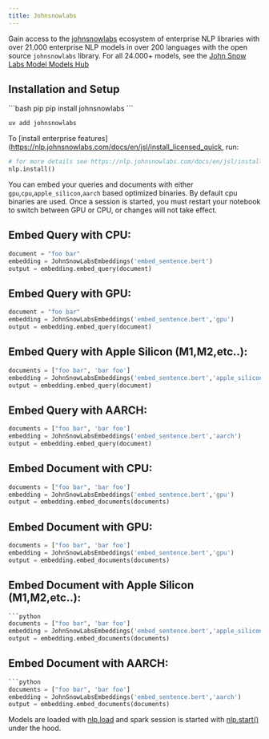 ```yaml
---
title: Johnsnowlabs
---
```


Gain access to the [johnsnowlabs](https://www.johnsnowlabs.com/) ecosystem of enterprise NLP libraries
with over 21.000 enterprise NLP models in over 200 languages with the open source `johnsnowlabs` library.
For all 24.000+ models, see the [John Snow Labs Model Models Hub](https://nlp.johnsnowlabs.com/models)

## Installation and Setup


<CodeGroup>
```bash pip
pip install johnsnowlabs
```

```bash uv
uv add johnsnowlabs
```
</CodeGroup>

To [install enterprise features](https://nlp.johnsnowlabs.com/docs/en/jsl/install_licensed_quick, run:
```python
# for more details see https://nlp.johnsnowlabs.com/docs/en/jsl/install_licensed_quick
nlp.install()
```


You can embed your queries and documents with either `gpu`,`cpu`,`apple_silicon`,`aarch` based optimized binaries.
By default cpu binaries are used.
Once a session is started, you must restart your notebook to switch between GPU or CPU, or changes will not take effect.

## Embed Query with CPU:
```python
document = "foo bar"
embedding = JohnSnowLabsEmbeddings('embed_sentence.bert')
output = embedding.embed_query(document)
```


## Embed Query with GPU:


```python
document = "foo bar"
embedding = JohnSnowLabsEmbeddings('embed_sentence.bert','gpu')
output = embedding.embed_query(document)
```




## Embed Query with Apple Silicon (M1,M2,etc..):

```python
documents = ["foo bar", 'bar foo']
embedding = JohnSnowLabsEmbeddings('embed_sentence.bert','apple_silicon')
output = embedding.embed_query(document)
```



## Embed Query with AARCH:

```python
documents = ["foo bar", 'bar foo']
embedding = JohnSnowLabsEmbeddings('embed_sentence.bert','aarch')
output = embedding.embed_query(document)
```






## Embed Document with CPU:
```python
documents = ["foo bar", 'bar foo']
embedding = JohnSnowLabsEmbeddings('embed_sentence.bert','gpu')
output = embedding.embed_documents(documents)
```



## Embed Document with GPU:

```python
documents = ["foo bar", 'bar foo']
embedding = JohnSnowLabsEmbeddings('embed_sentence.bert','gpu')
output = embedding.embed_documents(documents)
```





## Embed Document with Apple Silicon (M1,M2,etc..):

```python
```python
documents = ["foo bar", 'bar foo']
embedding = JohnSnowLabsEmbeddings('embed_sentence.bert','apple_silicon')
output = embedding.embed_documents(documents)
```



## Embed Document with AARCH:

```python
```python
documents = ["foo bar", 'bar foo']
embedding = JohnSnowLabsEmbeddings('embed_sentence.bert','aarch')
output = embedding.embed_documents(documents)
```




Models are loaded with [nlp.load](https://nlp.johnsnowlabs.com/docs/en/jsl/load_api) and spark session is started with [nlp.start()](https://nlp.johnsnowlabs.com/docs/en/jsl/start-a-sparksession) under the hood.
